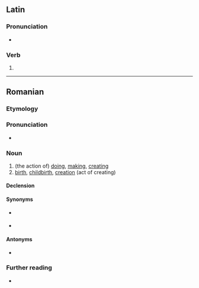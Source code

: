 ==Latin==

===Pronunciation===
* {{la-IPA|facere}}

===Verb===
{{la-verb-form|facere}}

# {{inflection of|la|faciō||pres|actv|inf}}

----

==Romanian==

===Etymology===
{{suffix|ro|face|re}}

===Pronunciation===
* {{IPA|ro|/ˈfa.t͡ʃe.re/}}

===Noun===
{{ro-noun|f|faceri}}

# (the action of) [[doing]], [[making]], [[creating]]
# [[birth]], [[childbirth]], [[creation]] (act of creating)

====Declension====
{{ro-noun-f-e|facer}}

====Synonyms====
* {{sense|birth}} {{l|ro|naștere}}
* {{sense|creation}} {{l|ro|creare}}

====Antonyms====
* {{l|ro|desfacere}}

===Further reading===
* {{R:DEX}}